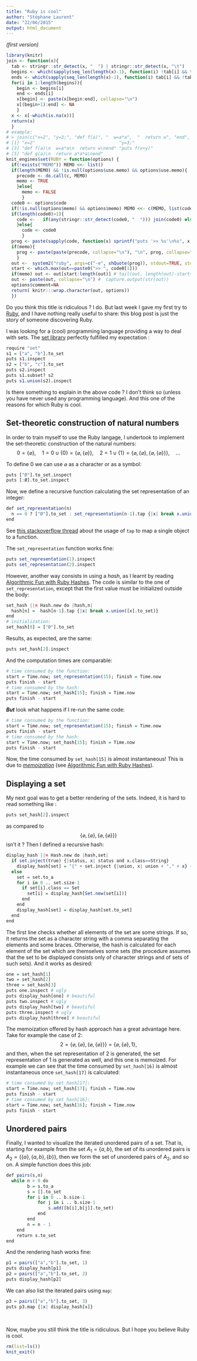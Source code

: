 ```yaml
---
title: "Ruby is cool"
author: "Stéphane Laurent"
date: "22/06/2015"
output: html_document
---
```


*(first version)*

```r
library(knitr)
join <- function(x){ 
  tab <- stringr::str_detect(x, "  ") | stringr::str_detect(x, "\t")
  begins <- which(sapply(seq_len(length(x)-1), function(i) !tab[i] && tab[i+1])) 
  ends <- which(sapply(seq_len(length(x)-1), function(i) tab[i] && !tab[i+1]))+1
  for(i in 1:length(begins)){
    begin <- begins[i]
    end <- ends[i]
    x[begin] <- paste(x[begin:end], collapse="\n")
    x[(begin+1):end] <- NA
    }
  x <- x[-which(is.na(x))]
  return(x)
  }
# example: 
# > join(c("x=2", "y=3;", "def f(a)", "  w=a*a",  "  return w", "end", "puts f(x+y)", "def g(a)", "  return a*a*a", "end"))
# [1] "x=2"                                "y=3;"                              
# [3] "def f(a)\n  w=a*a\n  return w\nend" "puts f(x+y)"                       
# [5] "def g(a)\n  return a*a*a\nend"   
knit_engines$set(RUBY = function(options) {
  if(!exists("MEMO")) MEMO <<- list()
  if(length(MEMO) && !is.null(options$use.memo) && options$use.memo){
    precode <- do.call(c, MEMO)
    memo <- TRUE
    }else{
      memo <- FALSE
      }
  code0 <- options$code
  if(!is.null(options$memo) && options$memo) MEMO <<- c(MEMO, list(code0))
  if(length(code0)>1){
    code <-   if(any(stringr::str_detect(code0, "  "))) join(code0) else code0
    }else{
      code <- code0
      }
  prog <- paste(sapply(code, function(x) sprintf("puts '>> %s'\n%s", x, x)), collapse="\n")
  if(memo){
    prog <- paste(paste(precode, collapse="\n"), "\n", prog, collapse="\n")
    }
  out <-  system2("ruby", args=c("-e", shQuote(prog)), stdout=TRUE, stderr=TRUE)
  start <- which.max(out==paste0(">> ", code0[1]))
  if(memo) out <- out[start:length(out)] # tail(out, length(out)-start+2)
  out <- paste(out, collapse="\n") #  capture.output(str(out))
  options$comment=NA
  return( knitr:::wrap.character(out, options))
  })
```


Do you think this title is ridiculous ? I do. But last week I gave my first try to [Ruby](https://www.ruby-lang.org/en/), and I have nothing really useful to share: this blog post is just the story of someone discovering Ruby.

I was looking for a (cool) programming language providing a way to deal with sets. The [set library](http://ruby-doc.org/stdlib-2.2.2/libdoc/set/rdoc/Set.html) perfectly fulfilled my expectation :

```r
require "set" 
s1 = ["a", "b"].to_set
puts s1.inspect
s2 = ["b", "c"].to_set
puts s2.inspect
puts s1.subset? s2
puts s1.union(s2).inspect
```

Is there something to explain in the above code ? I don't think so (unless you have never used any programming language). And this one of the reasons for which Ruby is cool.

## Set-theoretic construction of natural numbers

In order to train myself to use the Ruby langage, I undertook to implement the set-theoretic construction of the natural numbers:
$$0 = \{\varnothing\}, \quad 1=0 \cup \{0\}= \{\varnothing,  \{\varnothing\}\}, \quad 2=1\cup\{1\}=\{\varnothing,  \{\varnothing\}, \{\varnothing,  \{\varnothing\}\}\}, \quad ...$$

To define $0$ we can use $\varnothing$ as a character or as a symbol:

```r
puts ["Ø"].to_set.inspect
puts [:Ø].to_set.inspect
```

Now, we define a recursive function calculating the set representation of an integer:

```r
def set_representation(n) 
  n == 0 ? ["Ø"].to_set : set_representation(n-1).tap {|x| break x.union([x].to_set)} 
end
```

See [this stackoverflow thread](http://stackoverflow.com/questions/14780783/ruby-map-for-a-single-object) about the usage of `tap` to map a single object to a function. 

The `set_representation`  function works fine:

```r
puts set_representation(1).inspect
puts set_representation(2).inspect
```

However, another way consists in using a *hash*, as I learnt by reading [Algorithmic Fun with Ruby Hashes](http://www.sitepoint.com/algorithmic-fun-ruby-hashes/). The code is similar to the one of `set_representation`, except that the first value must be initialized outside the body:

```r
set_hash ||= Hash.new do |hash,n|
  hash[n] =  hash[n-1].tap {|x| break x.union([x].to_set)}
end
# initialization:
set_hash[0] = ["Ø"].to_set
```

Results, as expected, are the same:

```r
puts set_hash[2].inspect
```

And the computation times are comparable:

```r
# time consumed by the function:
start = Time.now; set_representation(15); finish = Time.now
puts finish - start
# time consumed by the hash:
start = Time.now; set_hash[15]; finish = Time.now
puts finish - start
```

***But*** look what happens if I re-run the same code:

```r
# time consumed by the function:
start = Time.now; set_representation(15); finish = Time.now
puts finish - start
# time consumed by the hash:
start = Time.now; set_hash[15]; finish = Time.now
puts finish - start
```

Now, the time consumed by `set_hash[15]` is almost instantaneous! This is due to [*memoization*](https://en.wikipedia.org/wiki/Memoization) (see  [Algorithmic Fun with Ruby Hashes](http://www.sitepoint.com/algorithmic-fun-ruby-hashes/)). 


## Displaying a set 

My next goal was to get a better rendering of the sets. Indeed, it is hard to read something like :

```r
puts set_hash[2].inspect
```

as compared to $$\{\varnothing,  \{\varnothing\}, \{\varnothing,  \{\varnothing\}\}\}$$ isn't it ? 
Then I defined a recursive hash:

```r
display_hash ||= Hash.new do |hash,set|
  if set.inject(true) {|status, x| status and x.class==String}
    display_hash[set] = "{" + set.inject {|union, x| union + "," + x} + "}"
  else 
    set = set.to_a
    for i in 0 .. set.size-1
      if set[i].class == Set 
        set[i] = display_hash[Set.new(set[i])]
      end
    end
    display_hash[set] = display_hash[set.to_set] 
  end
end
```

The first line checks whether all elements of the set are some strings. If so, it returns the set as a character string with a comma separating the elements and some braces. Otherwise, the hash is calculated for each element of the set which are themselves some sets (the procedure assumes that the set to be displayed consists only of character strings and of sets of such sets). 
And it works as desired:

```r
one = set_hash[1]
two = set_hash[2]
three = set_hash[3]
puts one.inspect # ugly 
puts display_hash[one] # beautiful
puts two.inspect # ugly
puts display_hash[two] # beautiful
puts three.inspect # ugly 
puts display_hash[three] # beautiful
```

The memoization offered by hash approach has a great advantage here. Take for example the case of $2$:
$$2 = \{\varnothing,  \{\varnothing\}, \{\varnothing,  \{\varnothing\}\}\} = \{\varnothing,  \{\varnothing\}, 1\},$$
and then, when the set representation of $2$ is generated, the set representation of $1$ is generated as well, and this one is memoized. 
For example we can see that the time consumed by `set_hash[16]` is almost instantaneous once  `set_hash[17]` is calculated: 

```r
# time consumed by set_hash[17]:
start = Time.now; set_hash[17]; finish = Time.now
puts finish - start
# time consumed by set_hash[16]:
start = Time.now; set_hash[16]; finish = Time.now
puts finish - start
```

## Unordered pairs 

Finally, I wanted to visualize the iterated unordered pairs of a set. That is, starting for example from the set $A_1=\{a,b\}$, the set of its unordered pairs is 
$A_2 = \{\{a\}, \{a,b\}, \{b\}\}$, then we form the set of unordered pairs of $A_2$, and so on. A simple function does this job:

```r
def pairs(s,n)
  while n > 0 do 
		b = s.to_a
		s = [].to_set
		for i in 0 .. b.size-1
			for j in i .. b.size-1
				s.add([b[i],b[j]].to_set)
			end
		end
		n = n - 1
	end
	return s.to_set
end
```

And the rendering hash works fine: 

```r
p1 = pairs(["a","b"].to_set, 1)
puts display_hash[p1]
p2 = pairs(["a","b"].to_set, 2)
puts display_hash[p2]
```

We can also list the iterated pairs using `map`:

```r
p3 = pairs(["a","b"].to_set, 3)
puts p3.map {|x| display_hash[x]}
```

<br/> 

Now, maybe you still think the title is ridiculous. But I hope you believe Ruby is cool.


```r
rm(list=ls())
knit_exit()
```
